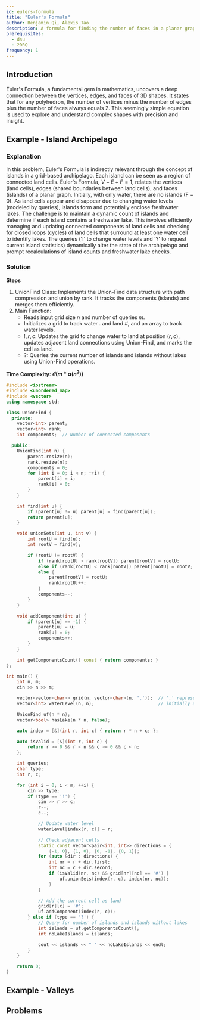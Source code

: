 ```yaml
---
id: eulers-formula
title: "Euler's Formula"
author: Benjamin Qi, Alexis Tao
description: A formula for finding the number of faces in a planar graph.
prerequisites:
  - dsu
  - 2DRQ
frequency: 1
---
```


## Introduction

Euler's Formula, a fundamental gem in mathematics, uncovers a deep connection between the vertices, edges, and faces of 3D shapes. It states that for any polyhedron, the number of vertices minus the number of edges plus the number of faces always equals 2. This seemingly simple equation is used to explore and understand complex shapes with precision and insight.

## Example - Island Archipelago

<FocusProblem problem="island" />

### Explanation

In this problem, Euler's Formula is indirectly relevant through the concept of islands in a grid-based archipelago. Each island can be seen as a region of connected land cells. Euler's Formula, $V−E+F=1$, relates the vertices (land cells), edges (shared boundaries between land cells), and faces (islands) of a planar graph. Initially, with only water, there are no islands (F = 0). As land cells appear and disappear due to changing water levels (modeled by queries), islands form and potentially enclose freshwater lakes. The challenge is to maintain a dynamic count of islands and determine if each island contains a freshwater lake. This involves efficiently managing and updating connected components of land cells and checking for closed loops (cycles) of land cells that surround at least one water cell to identify lakes. The queries ('!' to change water levels and '?' to request current island statistics) dynamically alter the state of the archipelago and prompt recalculations of island counts and freshwater lake checks.

### Solution

**Steps**
1. UnionFind Class: Implements the Union-Find data structure with path compression and union by rank. It tracks the components (islands) and merges them efficiently.
2. Main Function:
    - Reads input grid size $n$ and number of queries $m$.
    - Initializes a grid to track water . and land #, and an array to track water levels.
    - $!, r, c$: Updates the grid to change water to land at position $(r, c)$, updates adjacent land connections using Union-Find, and marks the cell as land.
    - $?$: Queries the current number of islands and islands without lakes using Union-Find operations.

**Time Complexity:  $\mathcal{O}(m * α(n^2))$**


<LanguageSection>
<CPPSection>

```cpp
#include <iostream>
#include <unordered_map>
#include <vector>
using namespace std;

class UnionFind {
  private:
	vector<int> parent;
	vector<int> rank;
	int components;  // Number of connected components

  public:
	UnionFind(int n) {
		parent.resize(n);
		rank.resize(n);
		components = 0;
		for (int i = 0; i < n; ++i) {
			parent[i] = i;
			rank[i] = 0;
		}
	}

	int find(int u) {
		if (parent[u] != u) parent[u] = find(parent[u]);
		return parent[u];
	}

	void unionSets(int u, int v) {
		int rootU = find(u);
		int rootV = find(v);

		if (rootU != rootV) {
			if (rank[rootU] > rank[rootV]) parent[rootV] = rootU;
			else if (rank[rootU] < rank[rootV]) parent[rootU] = rootV;
			else {
				parent[rootV] = rootU;
				rank[rootU]++;
			}
			components--;
		}
	}

	void addComponent(int u) {
		if (parent[u] == -1) {
			parent[u] = u;
			rank[u] = 0;
			components++;
		}
	}

	int getComponentsCount() const { return components; }
};

int main() {
	int n, m;
	cin >> n >> m;

	vector<vector<char>> grid(n, vector<char>(n, '.'));  // '.' represents water
	vector<int> waterLevel(n, n);                        // initially all water

	UnionFind uf(n * n);
	vector<bool> hasLake(n * n, false);

	auto index = [&](int r, int c) { return r * n + c; };

	auto isValid = [&](int r, int c) {
		return r >= 0 && r < n && c >= 0 && c < n;
	};

	int queries;
	char type;
	int r, c;

	for (int i = 0; i < m; ++i) {
		cin >> type;
		if (type == '!') {
			cin >> r >> c;
			r--;
			c--;

			// Update water level
			waterLevel[index(r, c)] = r;

			// Check adjacent cells
			static const vector<pair<int, int>> directions = {
			    {-1, 0}, {1, 0}, {0, -1}, {0, 1}};
			for (auto &dir : directions) {
				int nr = r + dir.first;
				int nc = c + dir.second;
				if (isValid(nr, nc) && grid[nr][nc] == '#') {
					uf.unionSets(index(r, c), index(nr, nc));
				}
			}

			// Add the current cell as land
			grid[r][c] = '#';
			uf.addComponent(index(r, c));
		} else if (type == '?') {
			// Query for number of islands and islands without lakes
			int islands = uf.getComponentsCount();
			int noLakeIslands = islands;

			cout << islands << " " << noLakeIslands << endl;
		}
	}

	return 0;
}
```

</CPPSection>
</LanguageSection>

## Example - Valleys

<Problems problems="valleys" />



## Problems

<Problems problems="general" />
